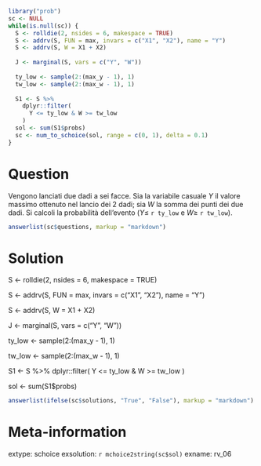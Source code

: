 ```r
library("prob")
sc <- NULL
while(is.null(sc)) {
  S <- rolldie(2, nsides = 6, makespace = TRUE)
  S <- addrv(S, FUN = max, invars = c("X1", "X2"), name = "Y")
  S <- addrv(S, W = X1 + X2)
  
  J <- marginal(S, vars = c("Y", "W"))
  
  ty_low <- sample(2:(max_y - 1), 1)
  tw_low <- sample(2:(max_w - 1), 1)
  
  S1 <- S %>%
    dplyr::filter(
      Y <= ty_low & W >= tw_low 
    )
  sol <- sum(S1$probs)
  sc <- num_to_schoice(sol, range = c(0, 1), delta = 0.1)
}
```

Question
========
Vengono lanciati due dadi a sei facce. Sia la variabile casuale $Y$ il valore massimo ottenuto nel lancio dei 2 dadi; sia $W$ la somma dei punti dei due dadi. Si calcoli la probabilità dell'evento ($Y \leq$ `r ty_low` e $W \geq$ `r tw_low`).

```r
answerlist(sc$questions, markup = "markdown")
```

Solution
========

S <- rolldie(2, nsides = 6, makespace = TRUE)

  S <- addrv(S, FUN = max, invars = c("X1", "X2"), name = "Y")
  
  S <- addrv(S, W = X1 + X2)
  
  J <- marginal(S, vars = c("Y", "W"))
  
  ty_low <- sample(2:(max_y - 1), 1)
  
  tw_low <- sample(2:(max_w - 1), 1)
  
  S1 <- S %>%
    dplyr::filter(
      Y <= ty_low & W >= tw_low 
    )
    
  sol <- sum(S1$probs)


```r
answerlist(ifelse(sc$solutions, "True", "False"), markup = "markdown")
```
  
Meta-information
================
extype: schoice
exsolution: `r mchoice2string(sc$sol)`
exname: rv_06
